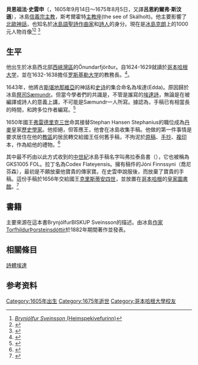 {{globalize}}
{{Infobox Christian leader
| type = bishop
| honorific-prefix = 
| name = 貝恩祖法·史雲申<br>Brynjólfur Sveinsson
| honorific-suffix =
| title = 
| image =File:Brynjólfur_sveinsson.jpg
| imagesize =
| caption = 貝恩祖法·史雲申主教</span><br><span style="color: blue;">The See of Skálholt
| province =
| diocese = 
| see =
| enthroned = 
| ended = 
| predecessor = 
| successor = 
| ordination =
| consecration = 
| cardinal = 
| rank =
| other_post = 
| birth_date = {{birth date|1605|09|14}}
| birth_place = [[冰島|冰島]][[西峽灣區|西峽灣區]]Önundarfjörður
| death_date = {{death date and age|1675|8|5|1605|09|14}}
| death_place =
| buried =
| nationality =[[冰島|冰島]]
| religion = [[信義宗|信義宗]]
| residence =
| parents =
| alma_mater =
| signature =
| motto = 
}}

'''貝恩祖法·史雲申'''（{{lang-is| Brynjólfur Sveinsson}}，1605年9月14日～1675年8月5日，又譯'''呂恩約爾弗·斯汶遜'''），冰島[[信義宗|信義宗]][[主教|主教]]，斯考爾霍特[[主教座|主教座]](the see of Skálholt)。他主要影響了[[北歐神話|北歐神話]]，也知名於[[冰島語|冰島語]][[聖詩|聖詩]][[作曲家|作曲家]]和[[詩人|詩人]]的身分。現在是[[冰島克朗|冰島克朗]]上的1000元人物肖像<ref>[https://heimspeki.hi.is/?page_id=196 ''Brynjólfur Sveinsson'' (Heimspekivefurinn)]</ref><ref>{{Cite web |url=http://spinnet.eu/wiki-banknotes/index.php/Brynj%C3%B3lfur_Sveinsson |title=''Brynjólfur Sveinsson Iceland banknote: 1000 Kronur'' (SPIN Interactive Resources) |access-date=2016-08-24 |archive-date=2015-04-02 |archive-url=https://web.archive.org/web/20150402160845/http://spinnet.eu/wiki-banknotes/index.php/Brynj%C3%B3lfur_Sveinsson |dead-url=yes }}</ref>
<ref>{{Cite web |url=http://handrit.is/is/biography/view/BrySve001 |title=''Brynjólfur Sveinsson'' (Landsbókasafn Íslands - Háskólabókasafn) |access-date=2016-08-24 |archive-date=2021-02-26 |archive-url=https://web.archive.org/web/20210226163259/https://handrit.is/is/biography/view/BrySve001 |dead-url=no }}</ref>

==生平==
他出生於冰島西北部[[西峽灣區|西峽灣區]]的Önundarfjörður。自1624-1629就讀於[[哥本哈根大学|哥本哈根大学]]，並在1632-1638擔任[[罗斯基勒大学|罗斯基勒大学]]的教務長。<ref>{{Cite web |url=http://blog.parrikar.com/2011/11/20/holt-i-onundarfirdi/ |title=''Holt í Önundarfirði'' (2015 Rajan P. Parrikar) |accessdate=2016-08-24 |archive-date=2015-04-02 |archive-url=https://web.archive.org/web/20150402121737/http://blog.parrikar.com/2011/11/20/holt-i-onundarfirdi/ |dead-url=no }}</ref>。

1643年，他將古[[斯堪地那維亞|斯堪地那維亞]]的神話和[[史诗|史诗]]的集合命名為埃達(Edda)。原因歸於冰島[[祭司|祭司]]Sæmundr。但當今學者們的共識是，不管是誰寫的[[詩體埃達|埃達詩]]，無論是在被編譯或詩人的意義上講，不可能是Sæmundr一人所寫。據認為，手稿已有相當長的時間，和跨多位作者編寫。<ref>{{Cite web |url=https://snl.no/Brynj%C3%B3lfur_Sveinsson |title=Tarald Rasmussen: ''Brynjólfur Sveinsson'' (Store norske leksikon) |access-date=2016-08-24 |archive-date=2021-01-22 |archive-url=https://web.archive.org/web/20210122195410/https://snl.no/Brynj%C3%B3lfur_Sveinsson |dead-url=no }}</ref>

1650年國王[[弗雷德里克三世_(丹麦)|弗雷德里克三世]]命其接替Stephan Hansen Stephanius的職位成為[[丹麥|丹麥]]皇家[[歷史學家|歷史學家]]。他拒絕，但答應王，他會在冰島收集手稿。他做的第一件事情是要求居住在他的[[教區|教區]]的居民轉交給國王任何舊手稿，不拘泥於[[原稿|原稿]]、[[手抄|手抄]]、[[複印|複印]]本，作為給他的禮物。<ref>{{Cite web |url=http://www.galdrasyning.is/index.php?option=com_content&view=article&id=161%3Abrynjolfur-sveinsson-biskup&catid=15&Itemid=63&lang=en |title=''Brynjólfur Sveinsson - biskup'' (Strandagaldur ses) |access-date=2016-08-24 |archive-date=2018-09-29 |archive-url=https://web.archive.org/web/20180929210359/http://www.galdrasyning.is/index.php?option=com_content&view=article&id=161%3Abrynjolfur-sveinsson-biskup&catid=15&Itemid=63&lang=en |dead-url=no }}</ref> 

其中最不朽由以此方式收到的[[中世紀|中世紀]]冰島手稿名字叫弗拉泰島書（{{lang-is|Flateyjarbók}}），它也被稱為GKS1005 FOL。拉丁名為Codex Flateyensis。擁有稿件的Jóni Finnssyni（喬尼芬森），最初是不願放棄他寶貴的傳家寶。在史雲申說服後，而放棄了寶貴的手稿。這份手稿於1656年交給國王[[克里斯蒂安四世|克里斯蒂安四世]]，並放置在[[哥本哈根|哥本哈根]]的[[皇家圖書館|皇家圖書館]]。<ref>{{Cite web |url=http://sydney.edu.au/arts/medieval/saga/pdf/075-einar.pdf |title=Einar G. Pétursson, Stofnun Árna Magnússonar á Íslandi ''Brynjólfur biskup Sveinsson, forn átrúna›ur og Eddurnar'' (sydney.edu.au) |access-date=2016-08-24 |archive-date=2015-04-03 |archive-url=https://web.archive.org/web/20150403080807/http://sydney.edu.au/arts/medieval/saga/pdf/075-einar.pdf |dead-url=no }}</ref>

== 書籍 ==
主要來源在這本書BrynjólfurBISKUP Sveinsson的描述。由冰島[[作家|作家]]TorfhildurÞorsteinsdóttir於1882年期間著作並發表。

== 相關條目 ==
[[詩體埃達|詩體埃達]]

== 参考资料 ==
<div class="reflist" style="list-style-type: decimal;">
<references /></div>
[[Category:1605年出生|Category:1605年出生]]
[[Category:1675年逝世|Category:1675年逝世]]
[[Category:哥本哈根大學校友|Category:哥本哈根大學校友]]
{{Authority control}}
{{DEFAULTSORT:Svenisson, Brynjolfur}}